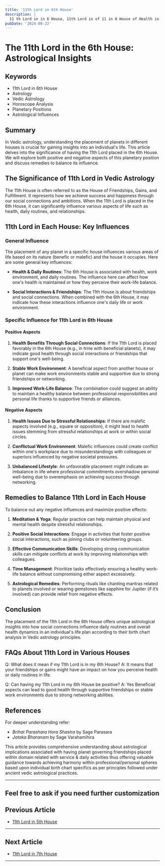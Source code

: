 ```yaml
---
title: '11th Lord in 6th House'
description: |
  11 th Lord in in 6 House, 11th Lord in of 11 in 6 House of Health in Vedic astrology
pubDate: '2024-08-22'
---
```


# The 11th Lord in the 6th House: Astrological Insights

## Keywords
- 11th Lord in 6th House
- Astrology
- Vedic Astrology
- Horoscope Analysis
- Planetary Positions
- Astrological Influences

## Summary
In Vedic astrology, understanding the placement of planets in different houses is crucial for gaining insights into an individual's life. This article delves into the significance of having the 11th Lord placed in the 6th House. We will explore both positive and negative aspects of this planetary position and discuss remedies to balance its influence.

## The Significance of 11th Lord in Vedic Astrology
The 11th House is often referred to as the House of Friendships, Gains, and Fulfillment. It represents how we achieve success and happiness through our social connections and ambitions. When the 11th Lord is placed in the 6th House, it can significantly influence various aspects of life such as health, daily routines, and relationships.

## 11th Lord in Each House: Key Influences
### General Influence
The placement of any planet in a specific house influences various areas of life based on its nature (benefic or malefic) and the house it occupies. Here are some general key influences:

- **Health & Daily Routines**: The 6th House is associated with health, work environment, and daily routines. The influence here can affect how one's health is maintained or how they perceive their work-life balance.
  
- **Social Interactions & Friendships**: The 11th House is about friendships and social connections. When combined with the 6th House, it may indicate how these interactions influence one's daily life or work environment.

### Specific Influence for 11th Lord in 6th House
#### Positive Aspects
1. **Health Benefits Through Social Connections**: If the 11th Lord is placed favorably in the 6th House (e.g., in trine with beneficial planets), it may indicate good health through social interactions or friendships that support one's well-being.

2. **Stable Work Environment**: A beneficial aspect from another house or planet can make work environments stable and supportive due to strong friendships or networking.

3. **Improved Work-Life Balance**: The combination could suggest an ability to maintain a healthy balance between professional responsibilities and personal life thanks to supportive friends or alliances.

#### Negative Aspects
1. **Health Issues Due to Stressful Relationships**: If there are malefic aspects involved (e.g., square or opposition), it might lead to health issues stemming from stressful relationships at work or within social circles.

2. **Conflictual Work Environment**: Malefic influences could create conflict within one's workplace due to misunderstandings with colleagues or superiors influenced by negative societal pressures.

3. **Unbalanced Lifestyle**: An unfavorable placement might indicate an imbalance in life where professional commitments overshadow personal well-being due to overemphasis on achieving success through networking.

## Remedies to Balance 11th Lord in Each House
To balance out any negative influences and maximize positive effects:

1. **Meditation & Yoga**: Regular practice can help maintain physical and mental health despite stressful relationships.
   
2. **Positive Social Interactions**: Engage in activities that foster positive social interactions, such as joining clubs or volunteering groups.

3. **Effective Communication Skills**: Developing strong communication skills can mitigate conflicts at work by improving relationships with colleagues.

4. **Time Management**: Prioritize tasks effectively ensuring a healthy work-life balance without compromising either aspect excessively.

5. **Astrological Remedies**: Performing rituals like chanting mantras related to planets involved or wearing gemstones like sapphire for Jupiter (if it’s involved) can provide relief from negative effects.

## Conclusion
The placement of the 11th Lord in the 6th House offers unique astrological insights into how social connections influence daily routines and overall health dynamics in an individual's life plan according to their birth chart analysis in Vedic astrology principles.


## FAQs About 11th Lord in Various Houses

Q: What does it mean if my 11th Lord is in my 6th House?
A: It means that your friendships or gains might have an impact on how you perceive health or daily routines in life.

Q: Can having my 11th Lord in my 6th House be positive?
A: Yes Beneficial aspects can lead to good health through supportive friendships or stable work environments due to strong networking abilities.


## References

For deeper understanding refer:
- *Brihat Parashara Hora Shastra* by Sage Parasara
- *Jataka Bharanam* by Sage Varahamihira

This article provides comprehensive understanding about astrological implications associated with having planet governing friendships placed within domain related with service & daily activities thus offering valuable guidance towards achieving harmony within professional/personal spheres based upon individual birth chart specifics as per principles followed under ancient vedic astrological practices.


---

Feel free to ask if you need further customization
---

## Previous Article
- [11th Lord in 5th House](/blogs-md/1011_11th_Lord_in_all_Houses/101105_11th_Lord_in_5th_House.md)

---

## Next Article
- [11th Lord in 7th House](/blogs-md/1011_11th_Lord_in_all_Houses/101107_11th_Lord_in_7th_House.md)

---
